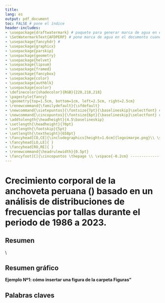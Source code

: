 ```yaml
---
title: 
lang: es
output: pdf_document
toc: FALSE # pone el índice
header-includes:
- \usepackage{draftwatermark} # paquete para generar marca de agua en el documento
- \SetWatermarkText{AFDPERP} # pone marca de agua en el documento cuando es preliminar
- \usepackage{fancyhdr} #
- \usepackage{graphicx}
- \usepackage{parskip}
- \usepackage{geometry}
- \usepackage{helvet}
- \usepackage{lipsum}
- \usepackage{framed}
- \usepackage{fancybox}
- \usepackage{color}
- \usepackage{authblk}
- \usepackage{xcolor}
- \definecolor{shadecolor}{RGB}{220,218,218} 
- \pagestyle{fancy}
- \geometry{top=1.5cm, bottom=1cm, left=2.5cm, right=2.5cm}
- \renewcommand{\familydefault}{\sfdefault}
- \newcommand{\sietepuntos}{\fontsize{7pt}{\baselineskip}\selectfont} # tamaños de letra
- \newcommand{\cincopuntos}{\fontsize{6pt}{\baselineskip}\selectfont} # tamaños de letra
- \addtolength{\headheight}{4.5\baselineskip}
- \setlength{\headheight}{70pt}
- \setlength{\footskip}{5pt}
- \setlength{\textheight}{658pt}
- \fancyhead[CO,CE]{\includegraphics[height=1.6cm]{logoimarpe.png}\\ \sietepuntos INSTITUTO DEL MAR DEL PERU\\ \vspace{-0.2 cm} AREA FUNCIONAL DE DINAMICA POBLACIONAL Y EVALUACION DE RECURSOS PELAGICOS}
- \fancyhead[LO,LE]{ }
- \fancyhead[RO,RE]{ }
- \renewcommand{\headrulewidth}{0.5pt}
- \fancyfoot[C]{\cincopuntos \thepage \\ \vspace{-0.2cm} ------------------------------------------------------------------------------------------------------------------------------------------------------------------------------------------------------------------------------------------ \\ \vspace{-0.2cm} \cincopuntos CONVENIO DE DESEMPEÑO 2020 IFOP/SUBSECRETARÍA DE ECONOMíA Y EMT \\ \vspace{-0.1cm} PROYECTO. STOCK NORTE-CENTRO DE LA ANCHOVETA PERUANA, 2023}
---
```


\pagebreak

# Crecimiento corporal de la anchoveta peruana (\textit{Engraulis ringens}) basado en un análisis de distribuciones de frecuencias por tallas durante el periodo de 1986 a 2023.

\author{Author One$^1$ \and Author Two$^2$}
\affil[1]{Department of Mathematics, University X}
\affil[2]{Department of Biology, University Y}

\begin{shaded} 
Lo más destacado
\begin{enumerate}
\item abc@correo.com
\item abc@correo.com
\item abc@correo.com
\item abc@correo.com
\end{enumerate}
\end{shaded}


## Resumen
\lipsum[1]\\

## Resumen gráfico
**Ejemplo Nº1: cómo insertar una figura de la carpeta Figuras"**

```{=tex}
\begin{center}
\includegraphics[width=0.6\textwidth]{Figuras/Figura1.png}
\end{center}
```

## Palabras claves


\pagebreak




